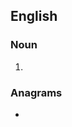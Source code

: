 {{also|æthers}}
==English==

===Noun===
{{head|en|noun plural form}}

# {{plural of|aether|lang=en}}

===Anagrams===
* {{anagrams|en|Heaters|Theresa|ash tree|eraseth|hearest|heartes|heaters|reheats|sethera|thereas}}